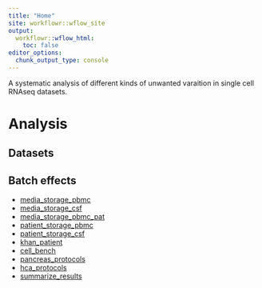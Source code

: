 ```yaml
---
title: "Home"
site: workflowr::wflow_site
output:
  workflowr::wflow_html:
    toc: false
editor_options:
  chunk_output_type: console
---
```


A systematic analysis of different kinds of unwanted varaition in single cell RNAseq datasets.

# Analysis

## Datasets

## Batch effects

+ [media_storage_pbmc](pbmc_media_storage.html) 
+ [media_storage_csf](csf_media.html)
+ [media_storage_pbmc_pat](pbmc2_media.html)
+ [patient_storage_pbmc](pbmc2_patient.html) 
+ [patient_storage_csf](csf_patient.html)
+ [khan_patient](khan.html)
+ [cell_bench](cellbench_seq_protocols.html)
+ [pancreas_protocols](pancreas.html)
+ [hca_protocols](hca.html)
+ [summarize_results](summarize_batch_characteristics.html)

